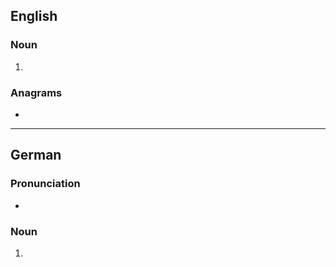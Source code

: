 {{also|farmers}}
==English==

===Noun===
{{head|en|noun form}}

# {{plural of|Farmer|lang=en}}

===Anagrams===
* {{anagrams|en|a=aefmrrs|Framers|framers}}

----

==German==

===Pronunciation===
* {{audio|De-Farmers.ogg|Audio|lang=de}}

===Noun===
{{head|de|noun form}}

# {{inflection of|Farmer||gen|s|lang=de}}